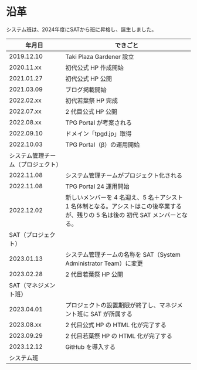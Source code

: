 # 沿革

システム班は、2024年度にSATから班に昇格し、誕生しました。

| 年月日                             | できごと                                                                                                                          |
| ---------------------------------- | --------------------------------------------------------------------------------------------------------------------------------- |
| 2019.12.10                         | Taki Plaza Gardener 設立                                                                                                          |
| 2020.11.xx                         | 初代公式 HP 作成開始                                                                                                              |
| 2021.01.27                         | 初代公式 HP 公開                                                                                                                  |
| 2021.03.09                         | ブログ掲載開始                                                                                                                    |
| 2022.02.xx                         | 初代若葉祭 HP 完成                                                                                                                |
| 2022.07.xx                         | 2 代目公式 HP 公開                                                                                                                |
| 2022.08.xx                         | TPG Portal が考案される                                                                                                           |
| 2022.09.10                         | ドメイン「tpgd.jp」取得                                                                                                           |
| 2022.10.03                         | TPG Portal（β）の運用開始                                                                                                         |
| システム管理チーム（プロジェクト） |                                                                                                                                   |
| 2022.11.08                         | システム管理チームがプロジェクト化される                                                                                          |
| 2022.11.08                         | TPG Portal 24 運用開始                                                                                                            |
| 2022.12.02                         | 新しいメンバーを 4 名迎え、5 名＋アシスト 1 名体制となる。アシストはこの後卒業するが、残りの 5 名は後の 初代 SAT メンバーとなる。 |
| SAT（プロジェクト）                |                                                                                                                                   |
| 2023.01.13                         | システム管理チームの名称を SAT（System Administrator Team）に変更                                                                 |
| 2023.02.28                         | 2 代目若葉祭 HP 公開                                                                                                              |
| SAT（マネジメント班）              |                                                                                                                                   |
| 2023.04.01                         | プロジェクトの設置期限が終了し、マネジメント班に SAT が所属する                                                                   |
| 2023.08.xx                         | 2 代目公式 HP の HTML 化が完了する                                                                                                |
| 2023.09.29                         | 2 代目若葉祭 HP の HTML 化が完了する                                                                                              |
| 2023.12.12                         | GitHub を導入する                                                                                                                 |
| システム班                         |                                                                                                              |
